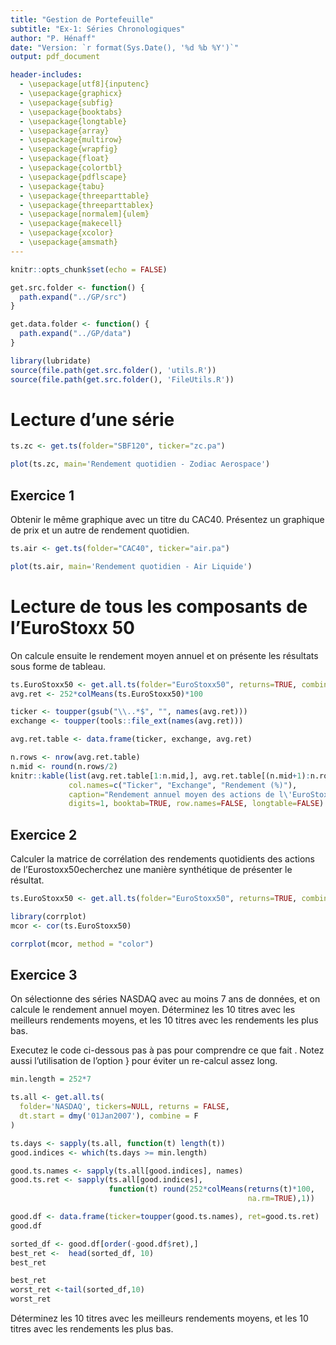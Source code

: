 ```yaml
---
title: "Gestion de Portefeuille"
subtitle: "Ex-1: Séries Chronologiques"
author: "P. Hénaff"
date: "Version: `r format(Sys.Date(), '%d %b %Y')`"
output: pdf_document

header-includes:
  - \usepackage[utf8]{inputenc}
  - \usepackage{graphicx}
  - \usepackage{subfig}
  - \usepackage{booktabs}
  - \usepackage{longtable}
  - \usepackage{array}
  - \usepackage{multirow}
  - \usepackage{wrapfig}
  - \usepackage{float}
  - \usepackage{colortbl}
  - \usepackage{pdflscape}
  - \usepackage{tabu}
  - \usepackage{threeparttable}
  - \usepackage{threeparttablex}
  - \usepackage[normalem]{ulem}
  - \usepackage{makecell}
  - \usepackage{xcolor}
  - \usepackage{amsmath}
---
```


```r
knitr::opts_chunk$set(echo = FALSE)
```

```r
get.src.folder <- function() {
  path.expand("../GP/src")
}

get.data.folder <- function() {
  path.expand("../GP/data")
}
```

```r
library(lubridate)
source(file.path(get.src.folder(), 'utils.R'))
source(file.path(get.src.folder(), 'FileUtils.R'))
```

# Lecture d'une série

```r
ts.zc <- get.ts(folder="SBF120", ticker="zc.pa")
```

```r
plot(ts.zc, main='Rendement quotidien - Zodiac Aerospace')
```

## Exercice 1

Obtenir le même graphique avec un titre du CAC40. Présentez un graphique de prix et un autre de rendement quotidien.

```r
ts.air <- get.ts(folder="CAC40", ticker="air.pa")
```

```r
plot(ts.air, main='Rendement quotidien - Air Liquide')
```

# Lecture de tous les composants de l'EuroStoxx 50

On calcule ensuite le rendement moyen annuel et on présente les résultats sous forme de tableau.

```r
ts.EuroStoxx50 <- get.all.ts(folder="EuroStoxx50", returns=TRUE, combine=TRUE)
avg.ret <- 252*colMeans(ts.EuroStoxx50)*100

ticker <- toupper(gsub("\\..*$", "", names(avg.ret)))
exchange <- toupper(tools::file_ext(names(avg.ret)))

avg.ret.table <- data.frame(ticker, exchange, avg.ret)
```

```r
n.rows <- nrow(avg.ret.table)
n.mid <- round(n.rows/2)
knitr::kable(list(avg.ret.table[1:n.mid,], avg.ret.table[(n.mid+1):n.rows,]), 
             col.names=c("Ticker", "Exchange", "Rendement (%)"), 
             caption="Rendement annuel moyen des actions de l\'EuroStoxx 50",
             digits=1, booktab=TRUE, row.names=FALSE, longtable=FALSE)
```

## Exercice 2

Calculer la matrice de corrélation des rendements quotidients des actions de l'Eurostoxx50echerchez une manière synthétique de présenter le résultat.
```r
ts.EuroStoxx50 <- get.all.ts(folder="EuroStoxx50", returns=TRUE, combine=TRUE)

library(corrplot) 
mcor <- cor(ts.EuroStoxx50)

corrplot(mcor, method = "color")


```
## Exercice 3

On sélectionne des séries NASDAQ avec au moins 7 ans de données, et on calcule le rendement annuel moyen.
Déterminez les 10 titres avec les meilleurs rendements moyens, et les 10 titres avec les rendements les plus bas.

Executez le code ci-dessous pas à pas pour comprendre ce que fait \texttt{sapply}. Notez aussi l'utilisation de l'option \texttt{cache=TRUE}} pour éviter un re-calcul assez long.

```r
min.length = 252*7

ts.all <- get.all.ts(
  folder='NASDAQ', tickers=NULL, returns = FALSE,
  dt.start = dmy('01Jan2007'), combine = F
)

ts.days <- sapply(ts.all, function(t) length(t))
good.indices <- which(ts.days >= min.length)

good.ts.names <- sapply(ts.all[good.indices], names)
good.ts.ret <- sapply(ts.all[good.indices], 
                      function(t) round(252*colMeans(returns(t)*100, 
                                                     na.rm=TRUE),1))

good.df <- data.frame(ticker=toupper(good.ts.names), ret=good.ts.ret)
good.df
```
```r
sorted_df <- good.df[order(-good.df$ret),]
best_ret <-  head(sorted_df, 10)
best_ret
```
```r
best_ret 
worst_ret <-tail(sorted_df,10)
worst_ret
```
Déterminez les 10 titres avec les meilleurs rendements moyens, et les 10 titres avec les rendements les plus bas.

